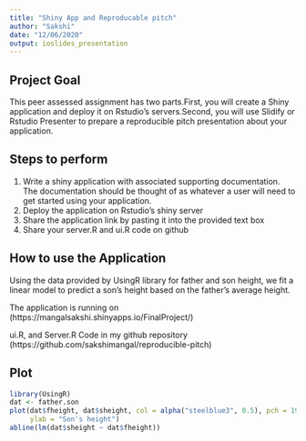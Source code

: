 ```yaml
---
title: "Shiny App and Reproducable pitch"
author: "Sakshi"
date: "12/06/2020"
output: ioslides_presentation
---
```


## Project Goal

This peer assessed assignment has two parts.First, you will create a Shiny application and deploy it on Rstudio's servers.Second, you will use Slidify or Rstudio Presenter to prepare a reproducible pitch presentation about your application.

## Steps to perform

1. Write a shiny application with associated supporting documentation. The documentation should be thought of as whatever a user will need to get started using your application.
2. Deploy the application on Rstudio's shiny server
3. Share the application link by pasting it into the provided text box
4. Share your server.R and ui.R code on github

## How to use the Application

Using the data provided by UsingR library for father and son height, we fit a linear model to predict a son's height based on the father's average height.

The application is running on (https://mangalsakshi.shinyapps.io/FinalProject/)

ui.R, and Server.R Code in my github repository (https://github.com/sakshimangal/reproducible-pitch)

## Plot
```r
library(UsingR)
dat <- father.son
plot(dat$fheight, dat$sheight, col = alpha("steelblue3", 0.5), pch = 19, xlab = "Father's height",
     ylab = "Son's height")
abline(lm(dat$sheight ~ dat$fheight))
```

